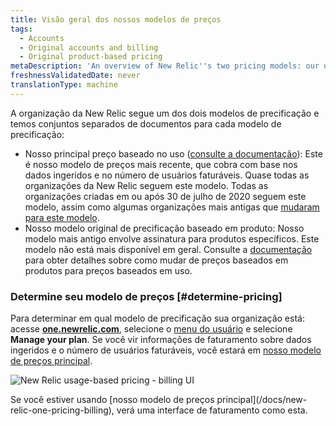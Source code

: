 ```yaml
---
title: Visão geral dos nossos modelos de preços
tags:
  - Accounts
  - Original accounts and billing
  - Original product-based pricing
metaDescription: 'An overview of New Relic''s two pricing models: our usage-based pricing model and our original pricing model.'
freshnessValidatedDate: never
translationType: machine
---
```



A organização da New Relic segue um dos dois modelos de precificação e temos conjuntos separados de documentos para cada modelo de precificação:

* Nosso principal preço baseado no uso ([consulte a documentação](/docs/new-relic-one-pricing-billing)): Este é nosso modelo de preços mais recente, que cobra com base nos dados ingeridos e no número de usuários faturáveis. Quase todas as organizações da New Relic seguem este modelo. Todas as organizações criadas em ou após 30 de julho de 2020 seguem este modelo, assim como algumas organizações mais antigas que [mudaram para este modelo](/docs/accounts/original-accounts-billing/original-product-based-pricing/switch-new-models/).
* Nosso modelo original de precificação baseado em produto: Nosso modelo mais antigo envolve assinatura para produtos específicos. Este modelo não está mais disponível em geral. Consulte a [documentação](/docs/accounts/original-accounts-billing/original-product-based-pricing/switch-new-models/) para obter detalhes sobre como mudar de preços baseados em produtos para preços baseados em uso.

### Determine seu modelo de preços [#determine-pricing]

Para determinar em qual modelo de precificação sua organização está: acesse <DNT>**[one.newrelic.com](https://one.newrelic.com/all-capabilities)**</DNT>, selecione o [menu do usuário](/docs/accounts/accounts-billing/general-account-settings/intro-account-settings) e selecione <DNT>**Manage your plan**</DNT>. Se você vir informações de faturamento sobre dados ingeridos e o número de usuários faturáveis, você estará em [nosso modelo de preços principal](/docs/accounts/accounts-billing/new-relic-one-pricing-billing/new-relic-one-pricing-billing).

<img
  title="new-relic-one-pricing-plan-billing-ui.png"
  alt="New Relic usage-based pricing - billing UI"
  src={accountsBillingUI}
/>

<figcaption>
  Se você estiver usando [nosso modelo de preços principal](/docs/new-relic-one-pricing-billing), verá uma interface de faturamento como esta.
</figcaption>